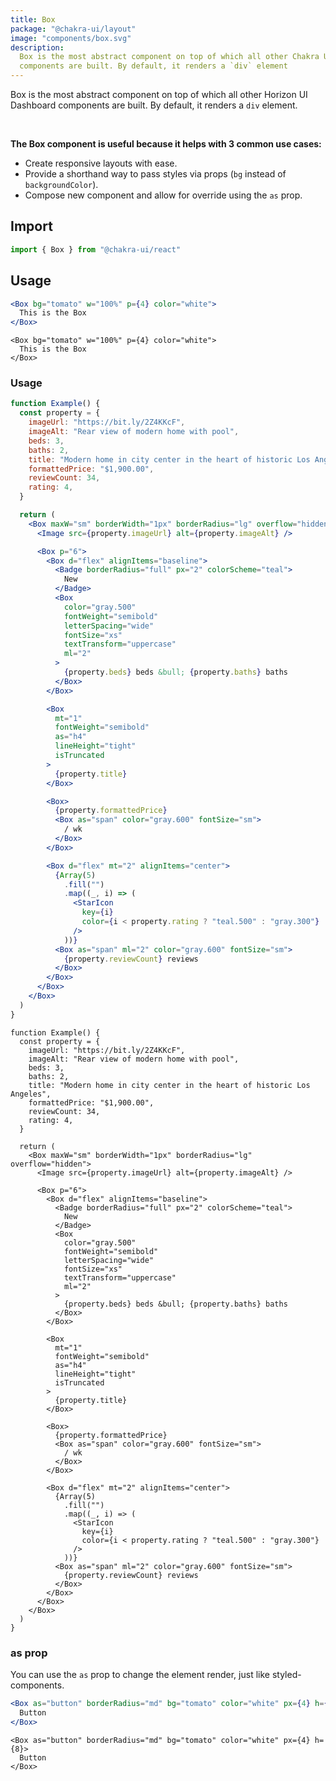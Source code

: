 ```yaml
---
title: Box
package: "@chakra-ui/layout"
image: "components/box.svg"
description:
  Box is the most abstract component on top of which all other Chakra UI
  components are built. By default, it renders a `div` element
---
```


Box is the most abstract component on top of which all other Horizon UI
Dashboard components are built. By default, it renders a `div` element.

<br />

**The Box component is useful because it helps with 3 common use cases:**

- Create responsive layouts with ease.
- Provide a shorthand way to pass styles via props (`bg` instead of
  `backgroundColor`).
- Compose new component and allow for override using the `as` prop.

## Import

```js
import { Box } from "@chakra-ui/react"
```

## Usage

```jsx
<Box bg="tomato" w="100%" p={4} color="white">
  This is the Box
</Box>
```

```tsx
<Box bg="tomato" w="100%" p={4} color="white">
  This is the Box
</Box>
```

### Usage

```jsx
function Example() {
  const property = {
    imageUrl: "https://bit.ly/2Z4KKcF",
    imageAlt: "Rear view of modern home with pool",
    beds: 3,
    baths: 2,
    title: "Modern home in city center in the heart of historic Los Angeles",
    formattedPrice: "$1,900.00",
    reviewCount: 34,
    rating: 4,
  }

  return (
    <Box maxW="sm" borderWidth="1px" borderRadius="lg" overflow="hidden">
      <Image src={property.imageUrl} alt={property.imageAlt} />

      <Box p="6">
        <Box d="flex" alignItems="baseline">
          <Badge borderRadius="full" px="2" colorScheme="teal">
            New
          </Badge>
          <Box
            color="gray.500"
            fontWeight="semibold"
            letterSpacing="wide"
            fontSize="xs"
            textTransform="uppercase"
            ml="2"
          >
            {property.beds} beds &bull; {property.baths} baths
          </Box>
        </Box>

        <Box
          mt="1"
          fontWeight="semibold"
          as="h4"
          lineHeight="tight"
          isTruncated
        >
          {property.title}
        </Box>

        <Box>
          {property.formattedPrice}
          <Box as="span" color="gray.600" fontSize="sm">
            / wk
          </Box>
        </Box>

        <Box d="flex" mt="2" alignItems="center">
          {Array(5)
            .fill("")
            .map((_, i) => (
              <StarIcon
                key={i}
                color={i < property.rating ? "teal.500" : "gray.300"}
              />
            ))}
          <Box as="span" ml="2" color="gray.600" fontSize="sm">
            {property.reviewCount} reviews
          </Box>
        </Box>
      </Box>
    </Box>
  )
}
```

```tsx
function Example() {
  const property = {
    imageUrl: "https://bit.ly/2Z4KKcF",
    imageAlt: "Rear view of modern home with pool",
    beds: 3,
    baths: 2,
    title: "Modern home in city center in the heart of historic Los Angeles",
    formattedPrice: "$1,900.00",
    reviewCount: 34,
    rating: 4,
  }

  return (
    <Box maxW="sm" borderWidth="1px" borderRadius="lg" overflow="hidden">
      <Image src={property.imageUrl} alt={property.imageAlt} />

      <Box p="6">
        <Box d="flex" alignItems="baseline">
          <Badge borderRadius="full" px="2" colorScheme="teal">
            New
          </Badge>
          <Box
            color="gray.500"
            fontWeight="semibold"
            letterSpacing="wide"
            fontSize="xs"
            textTransform="uppercase"
            ml="2"
          >
            {property.beds} beds &bull; {property.baths} baths
          </Box>
        </Box>

        <Box
          mt="1"
          fontWeight="semibold"
          as="h4"
          lineHeight="tight"
          isTruncated
        >
          {property.title}
        </Box>

        <Box>
          {property.formattedPrice}
          <Box as="span" color="gray.600" fontSize="sm">
            / wk
          </Box>
        </Box>

        <Box d="flex" mt="2" alignItems="center">
          {Array(5)
            .fill("")
            .map((_, i) => (
              <StarIcon
                key={i}
                color={i < property.rating ? "teal.500" : "gray.300"}
              />
            ))}
          <Box as="span" ml="2" color="gray.600" fontSize="sm">
            {property.reviewCount} reviews
          </Box>
        </Box>
      </Box>
    </Box>
  )
}
```

### as prop

You can use the `as` prop to change the element render, just like
styled-components.

```jsx
<Box as="button" borderRadius="md" bg="tomato" color="white" px={4} h={8}>
  Button
</Box>
```

```tsx
<Box as="button" borderRadius="md" bg="tomato" color="white" px={4} h={8}>
  Button
</Box>
```
